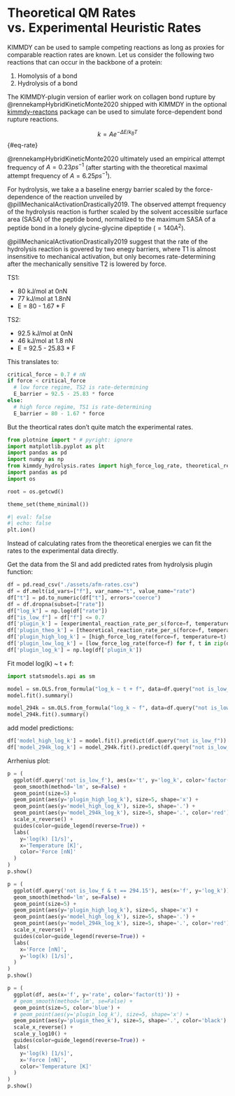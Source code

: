 # Theoretical QM Rates vs. Experimental Heuristic Rates

KIMMDY can be used to sample competing reactions as long as proxies for comparable reaction rates are known.
Let us consider the following two reactions that can occur in the backbone of a protein:

1. Homolysis of a bond
2. Hydrolysis of a bond

The KIMMDY-plugin version of earlier work on collagen bond rupture by @rennekampHybridKineticMonte2020 shipped with KIMMDY in the optional [kimmdy-reactons](https://graeter-group.github.io/kimmdy-reactions/) package can be used to simulate force-dependent bond rupture reactions.

$$
k=A e^{-\Delta E / k_B T}
$${#eq-rate}

@rennekampHybridKineticMonte2020 ultimately used an empirical attempt frequency of $A=0.23 ps^{-1}$ (after starting with the theoretical maximal attempt frequency of $A=6.25 ps^{-1}$).

For hydrolysis, we take a a baseline energy barrier scaled by the force-dependence of the reaction unveiled by @pillMechanicalActivationDrastically2019.
The observed attempt frequency of the hydrolysis reaction is further scaled by the solvent accessible surface area (SASA) of the peptide bond, normalized
to the maximum SASA of a peptide bond in a lonely glycine-glycine dipeptide ($=140 A^2$).

@pillMechanicalActivationDrastically2019 suggest that the rate of the hydrolysis reaction is govered by two enegy barriers, where T1 is
almost insensitive to mechanical activation, but only becomes rate-determining after the mechanically sensitive T2 is lowered by force.

TS1:

- 80 kJ/mol at 0nN
- 77 kJ/mol at 1.8nN
- E = 80 - 1.67 * F

TS2:

- 92.5 kJ/mol at 0nN
- 46 kJ/mol at 1.8 nN
- E = 92.5 - 25.83 * F

This translates to:

```python
critical_force = 0.7 # nN
if force < critical_force
  # low force regime, TS2 is rate-determining
  E_barrier = 92.5 - 25.83 * force
else:
  # high force regime, TS1 is rate-determining
  E_barrier = 80 - 1.67 * force
```

But the theortical rates don't quite match the experimental rates.

```python
from plotnine import * # pyright: ignore
import matplotlib.pyplot as plt
import pandas as pd
import numpy as np
from kimmdy_hydrolysis.rates import high_force_log_rate, theoretical_reaction_rate_per_s, experimental_reaction_rate_per_s, low_force_log_rate
import pandas as pd
import os

root = os.getcwd()

theme_set(theme_minimal())
```

```python
#| eval: false
#| echo: false
plt.ion()
```

Instead of calculating rates from the theoretical energies we can fit the rates to the experimental data directly.

Get the data from the SI and add predicted rates from hydrolysis plugin function:

```python
df = pd.read_csv("./assets/afm-rates.csv")
df = df.melt(id_vars=["f"], var_name="t", value_name="rate")
df["t"] = pd.to_numeric(df["t"], errors="coerce")
df = df.dropna(subset=["rate"])
df["log_k"] = np.log(df["rate"])
df["is_low_f"] = df["f"] <= 0.7
df['plugin_k'] = [experimental_reaction_rate_per_s(force=f, temperature=t) for f, t in zip(df["f"], df["t"])]
df['plugin_theo_k'] = [theoretical_reaction_rate_per_s(force=f, temperature=t) for f, t in zip(df["f"], df["t"])]
df['plugin_high_log_k'] = [high_force_log_rate(force=f, temperature=t) for f, t in zip(df["f"], df["t"])]
df['plugin_low_log_k'] = [low_force_log_rate(force=f) for f, t in zip(df["f"], df["t"])]
df['plugin_log_k'] = np.log(df['plugin_k'])
```
Fit model log(k) ~ t + f:

```python
import statsmodels.api as sm

model = sm.OLS.from_formula("log_k ~ t + f", data=df.query("not is_low_f"))
model.fit().summary()
```

```python
model_294k = sm.OLS.from_formula("log_k ~ f", data=df.query("not is_low_f & t == 294.15"))
model_294k.fit().summary()
```

add model predictions:

```python
df['model_high_log_k'] = model.fit().predict(df.query("not is_low_f"))
df['model_294k_log_k'] = model_294k.fit().predict(df.query("not is_low_f & t == 294.15"))
```

Arrhenius plot:

```python
p = (
  ggplot(df.query('not is_low_f'), aes(x='t', y='log_k', color='factor(f)')) +
  geom_smooth(method='lm', se=False) +
  geom_point(size=5) +
  geom_point(aes(y='plugin_high_log_k'), size=5, shape='x') +
  geom_point(aes(y='model_high_log_k'), size=5, shape='.') +
  geom_point(aes(y='model_294k_log_k'), size=5, shape='.', color='red') +
  scale_x_reverse() +
  guides(color=guide_legend(reverse=True)) +
  labs(
    y='log(k) [1/s]',
    x='Temperature [K]',
    color='Force [nN]'
  )
)
p.show()
```


```python
p = (
  ggplot(df.query('not is_low_f & t == 294.15'), aes(x='f', y='log_k')) +
  geom_smooth(method='lm', se=False) +
  geom_point(size=5) +
  geom_point(aes(y='plugin_high_log_k'), size=5, shape='x') +
  geom_point(aes(y='model_high_log_k'), size=5, shape='.') +
  geom_point(aes(y='model_294k_log_k'), size=5, shape='.', color='red') +
  scale_x_reverse() +
  guides(color=guide_legend(reverse=True)) +
  labs(
    x='Force [nN]',
    y='log(k) [1/s]',
  )
)
p.show()
```

```python
p = (
  ggplot(df, aes(x='f', y='rate', color='factor(t)')) +
  # geom_smooth(method='lm', se=False) +
  geom_point(size=5, color='blue') +
  # geom_point(aes(y='plugin_log_k'), size=5, shape='x') +
  geom_point(aes(y='plugin_theo_k'), size=5, shape='.', color='black') +
  scale_x_reverse() +
  scale_y_log10() +
  guides(color=guide_legend(reverse=True)) +
  labs(
    y='log(k) [1/s]',
    x='Force [nN]',
    color='Temperature [K]'
  )
)
p.show()
```
